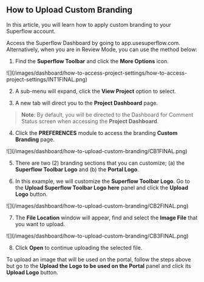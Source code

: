 ## How to Upload Custom Branding

In this article, you will learn how to apply custom branding to your Superflow account.

Access the Superflow Dashboard by going to app.usesuperflow.com. Alternatively, when you are in Review Mode, you can use the method below:

1. Find the **Superflow Toolbar** and click the **More Options** icon.

<Frame>
![](/images/dashboard/how-to-access-project-settings/how-to-access-project-settings/INT1FINAL.png)
</Frame>

2. A sub-menu will expand, click the **View Project** option to select.

3. A new tab will direct you to the **Project Dashboard** page.

> **Note**: By default, you will be directed to the Dashboard for Comment Status screen when accessing the **Project Dashboard**.

4. Click the **PREFERENCES** module to access the branding **Custom Branding** page.

<Frame>
![](/images/dashboard/how-to-upload-custom-branding/CB1FINAL.png)
</Frame>

5. There are two (2) branding sections that you can customize; (a) the **Superflow Toolbar Logo** and (b) the **Portal Logo**.

6. In this example, we will customize the **Superflow Toolbar Logo**. Go to the **Upload Superflow Toolbar Logo here** panel and click the **Upload Logo** button.

<Frame>
![](/images/dashboard/how-to-upload-custom-branding/CB2FINAL.png)
</Frame>

7. The **File Location** window will appear, find and select the **Image File** that you want to upload.

<Frame>
![](/images/dashboard/how-to-upload-custom-branding/CB3FINAL.png)
</Frame>

8. Click **Open** to continue uploading the selected file.

To upload an image that will be used on the portal, follow the steps above but go to the **Upload the Logo to be used on the Portal** panel and click its **Upload Logo** button.



